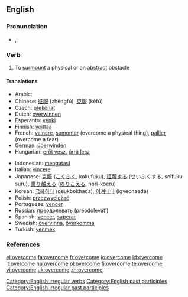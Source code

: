 ==English==

===Pronunciation===
*{{IPA|/ˌovə(ɹ)ˈkʌm}}, {{SAMPA|/%ov@(r\)"kVm/}}

===Verb===
{{en-verb|overcomes|overcoming|overcame|overcome}}

# To [[surmount]] a physical or an [[abstract]] obstacle

====Translations====
{{top}}
*Arabic: {{Arab|[[هزم]]}} {{IPAchar|(házama)}}
*Chinese: [[征服]] (zhēngfú), [[克服]] (kèfú)
*Czech: [[překonat]]
*Dutch: [[overwinnen]]
*Esperanto: [[venki]]
*Finnish: [[voittaa]]
*French: [[vaincre]], [[sumonter]] (overcome a physical thing), [[pallier]] (overcome a fear)
*German: [[überwinden]]
*Hungarian: [[erőt vesz]], [[úrrá lesz]]
{{mid}}
*Indonesian: [[atas|mengatasi]]
*Italian: [[vincere]]
*Japanese: [[克服]] ([[こくふく]], kokufuku), [[征服]]する (せいふくする, seifuku suru), [[乗り越える]] ([[のりこえる]], nori-koeru)
*Korean: [[극복하다]] (geukbokhada), [[이겨내다]] (igyeonaeda)
*Polish: [[przezwyciężać]]
*Portuguese: [[vencer]]
*Russian: [[преодолевать]] (preodolevát’)
*Spanish: [[vencer]], [[superar]]
*Swedish: [[övervinna]], [[överkomma]]
*Turkish: [[yenmek]]
{{bottom}}

===References===
{{R:Century 1911}}
{{R:Webster 1913}}

[[Category:English irregular verbs]]
[[Category:English past participles]]
[[Category:English irregular past participles]]

[[el:overcome]]
[[fa:overcome]]
[[fr:overcome]]
[[io:overcome]]
[[id:overcome]]
[[it:overcome]]
[[hu:overcome]]
[[pl:overcome]]
[[fi:overcome]]
[[te:overcome]]
[[vi:overcome]]
[[uk:overcome]]
[[zh:overcome]]